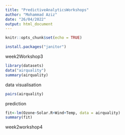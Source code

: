 ```yaml
---
title: "PredictiveAnalyticsWorkshops"
author: "Mohammad Aziz"
date: "26/04/2022"
output: html_document
---
```


```r
knitr::opts_chunk$set(echo = TRUE)
```

```r
install.packages("janitor")
```

week2Workshop3
```r
library(datasets)
data("airquality")
summary(airquality)
```
data visualisation
```r
pairs(airquality)
```
prediction
```r
fit<-lm(Ozone~Solar.R+Wind+Temp, data = airquality)
summary(fit)
```

week2workshop4